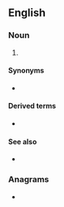 ==English==

===Noun===
{{en-noun}}

# {{lb|en|telecommunications}} {{acronym of|lang=en|[[international|International]] [[mobile|Mobile]] [[subscriber|Subscriber]] [[identity|Identity]]}}

====Synonyms====
* {{sense|International Mobile Subscriber Identity}} {{l|en|international mobile subscriber identity}}

====Derived terms====
* {{sense|mobile telecom}} {{l|en|IMSI catcher}} {{gloss|[[stingray]]}}

====See also====
* {{pedia|International Mobile Subscriber Identity}}

===Anagrams===
* {{anagrams|en|Miis}}